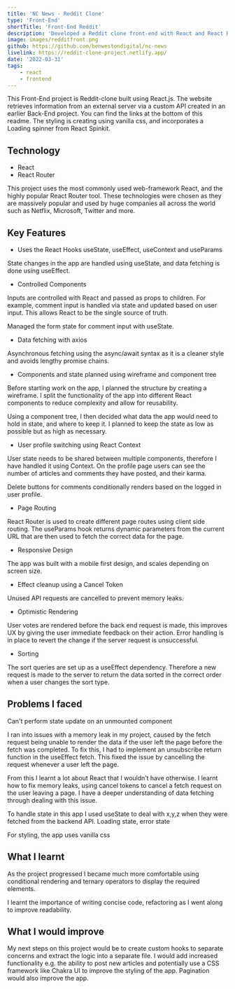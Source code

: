 ```yaml
---
title: 'NC News - Reddit Clone'
type: 'Front-End'
shortTitle: 'Front-End Reddit'
description: 'Developed a Reddit clone front-end with React and React Router.'
image: images/redditfront.png
github: https://github.com/benwestondigital/nc-news
livelink: https://reddit-clone-project.netlify.app/
date: '2022-03-31'
tags:
    - react
    - frontend
---
```


This Front-End project is Reddit-clone built using React.js. The website retrieves information from an external server via a custom API created in an earlier Back-End project. You can find the links at the bottom of this readme. The styling is creating using vanilla css, and incorporates a Loading spinner from React Spinkit.

## Technology

- React
- React Router

This project uses the most commonly used web-framework React, and the highly popular React Router tool. These technologies were chosen as they are massively popular and used by huge companies all across the world such as Netflix, Microsoft, Twitter and more.

## Key Features

- Uses the React Hooks useState, useEffect, useContext and useParams

State changes in the app are handled using useState, and data fetching is done using useEffect.

- Controlled Components

Inputs are controlled with React and passed as props to children. For example, comment input is handled via state and updated based on user input. This allows React to be the single source of truth.

Managed the form state for comment input with useState.

- Data fetching with axios

Asynchronous fetching using the async/await syntax as it is a cleaner style and avoids lengthy promise chains.

- Components and state planned using wireframe and component tree

Before starting work on the app, I planned the structure by creating a wireframe. I split the functionality of the app into different React components to reduce complexity and allow for reusability.

Using a component tree, I then decided what data the app would need to hold in state, and where to keep it. I planned to keep the state as low as possible but as high as necessary.

- User profile switching using React Context

User state needs to be shared between multiple components, therefore I have handled it using Context. On the profile page users can see the number of articles and comments they have posted, and their karma.

Delete buttons for comments conditionally renders based on the logged in user profile.

- Page Routing

React Router is used to create different page routes using client side routing. The useParams hook returns dynamic parameters from the current URL that are then used to fetch the correct data for the page.

- Responsive Design

The app was built with a mobile first design, and scales depending on screen size.

- Effect cleanup using a Cancel Token

Unused API requests are cancelled to prevent memory leaks.

- Optimistic Rendering

User votes are rendered before the back end request is made, this improves UX by giving the user immediate feedback on their action. Error handling is in place to revert the change if the server request is unsuccessful.

- Sorting

The sort queries are set up as a useEffect dependency. Therefore a new request is made to the server to return the data sorted in the correct order when a user changes the sort type.

## Problems I faced

Can't perform state update on an unmounted component

I ran into issues with a memory leak in my project, caused by the fetch request being unable to render the data if the user left the page before the fetch was completed. To fix this, I had to implement an unsubscribe return function in the useEffect fetch. This fixed the issue by cancelling the request whenever a user left the page.

From this I learnt a lot about React that I wouldn’t have otherwise. I learnt how to fix memory leaks, using cancel tokens to cancel a fetch request on the user leaving a page. I have a deeper understanding of data fetching through dealing with this issue.

To handle state in this app I used useState to deal with x,y,z when they were fetched from the backend API.
Loading state, error state

For styling, the app uses vanilla css

## What I learnt

As the project progressed I became much more comfortable using conditional rendering and ternary operators to display the required elements.

I learnt the importance of writing concise code, refactoring as I went along to improve readability.

## What I would improve

My next steps on this project would be to create custom hooks to separate concerns and extract the logic into a separate file. I would add increased functionality e.g. the ability to post new articles and potentially use a CSS framework like Chakra UI to improve the styling of the app. Pagination would also improve the app.
